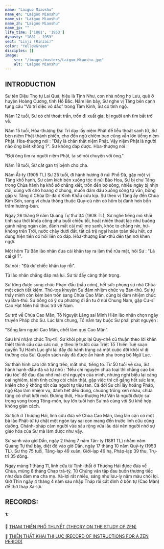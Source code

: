 ```yaml
---
name: "Laiguo Miaoshu"
name_en: "Laiguo Miaoshu"
name_vi: "Laiguo Miaoshu"
name_zh: "Laiguo Miaoshu"
name_jp: ""
life_time: ['1881', '1953']
dynasty: "1881 - 1953"
sect: "Linji (Rinzai)"
color: "YellowGreen"
disciples: []
image:
    src: "/images/masters/Laiguo_Miaoshu.jpg"
    alt: "Laiguo Miaoshu"
---
```


## INTRODUCTION

Sư tên Diệu Thọ tự Lai Quả, hiệu là Tịnh Như, con nhà nông họ Lưu, quê ở huyện Hoàng Cương, tỉnh Hồ Bắc.
Năm lên bảy, Sư nghe vị Tăng bên cạnh tụng câu "Vô trí diệc vô đắc" trong Tâm Kinh, Sư có tỉnh ngộ.

Năm 12 tuổi, Sư có chí thoát trần, trốn đi xuất gia, bị người anh tìm bắt trở về.

Năm 15 tuổi, Hòa-thượng Đại Trí dạy lấy niệm Phật để liễu thoát sanh tử, Sư bèn niệm Phật thành phiến, cho đến ngủ chiêm bao cũng vẫn lớn tiếng niệm Phật. Hòa-thượng nói : "Đây là chân thật niệm Phật. Vậy niệm Phật là người nào ông biết không ?". Sư không đáp được. Hòa-thượng nói :

"Đợi ông tìm ra người niệm Phật, ta sẽ nói chuyện với ông."

Năm 18 tuổi, Sư cắt gan trị bệnh cho cha.

Năm Ất-tỵ (1905 TL) Sư 25 tuổi, đi hành hương ở núi Phổ Đà, gặp một vị Tăng khổ hạnh, Sư cảm kích bèn xuống tóc ở núi Bảo Hoa, Sư bị chư Tăng trong Chùa hành hạ khổ sở chẳng xiết, trốn đến bờ sông, nhiều ngày bị nhịn đói, cùng với chó hoang ở chung, muốn đâm đầu xuống sông tự vẫn, bỗng gặp vị Tăng ở Chùa Di-đà ở Kinh Khẩu cứu kịp. Sư theo vị Tăng ấy đến Chùa Kim Sơn, song vì chưa thông thuộc Quy-củ nên có hôm bị đánh hơn bốn trăm hương-bản.

Ngày 26 tháng 9 năm Quang Tự thứ 34 (1908 TL), Sư nghe tiếng mõ khai tịnh sau thời khóa công phu buổi chiều tối, hoát nhiên thoát lạc như buông gánh nặng ngàn cân, đánh mất cái mũi mẹ sanh, khóc to chẳng nín, hư-không trên Trời, nước chảy dưới đất, tất cả trệ ngại hoàn toàn tiêu hết, cơ dụng hiện tiền có hỏi liền có đáp. Hòa-thượng Ban-thủ đến tận nơi khen ngợi.

Một hôm Từ Bản lão nhân đưa cái khăn tay ra làm thế rửa mặt, hỏi Sư : "Là cái gì ?".

Sư nói : "Đã dư chiếc khăn tay rồi".

Từ lão nhân chẳng đáp mà lui. Sư từ đấy càng thận trọng.

Sư từng được sung chức Phạn-đầu (nấu cơm), hết sức phụng sự nhà Chùa một cách tiết kiệm. Thủ-tọa khuyên Sư đảm nhiệm chức vụ Ban-thủ. Sư tự thấy mình còn kém bèn trốn sang Chùa Cao Mân, cũng bị đảm nhiệm chức vụ Ban-thủ. Sư bỗng có ý du phương đi ẩn tu ở núi Chung Nam, gặp Cư-sĩ Cao Hạt Niên hối thúc trở về Nam.

Sư trở về Chùa Cao Mân, Tổ Nguyệt Lãng sai Minh Hiên lão nhân chọn ngày truyền Pháp cho Sư. Lúc lâm chung, Tổ nắm tay buộc Sư phải phát nguyện :

"Sống làm người Cao Mân, chết làm quỷ Cao Mân".

Sau khi nhậm chức Trụ-trì, Sư khôi phục lại Quy-chế cũ thuận theo lời khẩn thiết thỉnh cầu của các nơi, y theo lệ trước của Triệt Tổ Thiền Tuệ soạn quyển Tự Hành Lục ghi lại đầy đủ hành trạng cả một cuộc đời khôi vĩ dị thường của Sư. Quyển sách nầy đã được ấn hành phụ trong bộ Ngữ Lục.

Sư thân hình cao lớn trắng trẻo, mắt nhỏ, tiếng to. Từ 50 tuổi về sau, Sư hành hạnh-đầu-đà và tự nhủ : 'Nếu chí nguyện chưa toại thì chẳng cạo bỏ râu tóc' để đau đáu nhớ mãi chí nguyện của mình, nhưng nghi biểu lại càng oai nghiêm, tánh tình cứng cỏi chân thật, gặp việc thì cố gắng hết sức làm, khiến cho ý không tốt của người tự tiêu tan. Cả đời Sư chỉ lấy hoằng Pháp, ngộ Đạo làm nhiệm vụ, đánh hét đều dùng, chuông trống xen nhau, chưa từng có chút lười mỏi. Đương thời, Hòa-thượng Hư Vân là người được sự trọng vọng trong Tông-môn, tuy lớn tuổi hơn Sư mà cùng với Sư khế hợp không gián cách.

Sư tịch ở Thượng Hải, linh cữu đưa về Chùa Cao Mân, làng lân cận có một bà lão Phật-tử tự chặt một ngón tay sai con mang đến trước linh cữu cúng dường. Chánh-pháp cảm người vừa sâu rộng vừa lâu dài nên người nhờ sự giáo hóa của Sư mà làm được như vậy.

Sư sanh vào giờ Dần, ngày 2 tháng 7 năm Tân-tỵ (1881 TL) nhằm năm Quang Tự thứ bảy, diệt độ vào giờ Dần, ngày 17 tháng 10 năm Quý-tỵ (1953 TL). Sư thọ 75 tuổi, Tăng-lạp 49 xuân, Giới-lạp 49 hạ, Pháp-lạp 39 thu, Trụ-trì 35 đông.

Ngày mùng 1 tháng 11, linh cữu từ Tịnh-thất ở Thượng Hải được đưa về Chùa, mùng 8 tháng Chạp trà-tỳ, Tứ Chúng vân tập đau buồn thương tiếc như đưa đám ma cha mẹ. Xá-lợi rất nhiều, sáng như lưu-ly năm màu chói lọi. Giờ Thìn ngày 4 tháng 4 năm sau nhập Tháp rồi cất đình ở bổn tự (Cao Mân) để thờ tháp Xá-lợi.

## RECORDS:

##### 1:

📖 <a href="https://www.niemphat.vn/downloads/thien-tong/hoc-thien/tham-thien-pho-thuyet-ts-lai-qua-ht-duy-luc-dich.pdf" target="_blank">THAM THIỀN PHỔ THUYẾT (THEORY ON THE STUDY OF ZEN)</a>

📖 <a href="https://www.niemphat.vn/downloads/thien-tong/truoc-tac/thien-that-khai-thi-luc-ts-lai-qua-ht-duy-luc-dich.pdf" target="_blank">THIỀN THẤT KHAI THỊ LỤC (RECORD OF INSTRUCTIONS FOR A ZEN PERIOD)</a>
